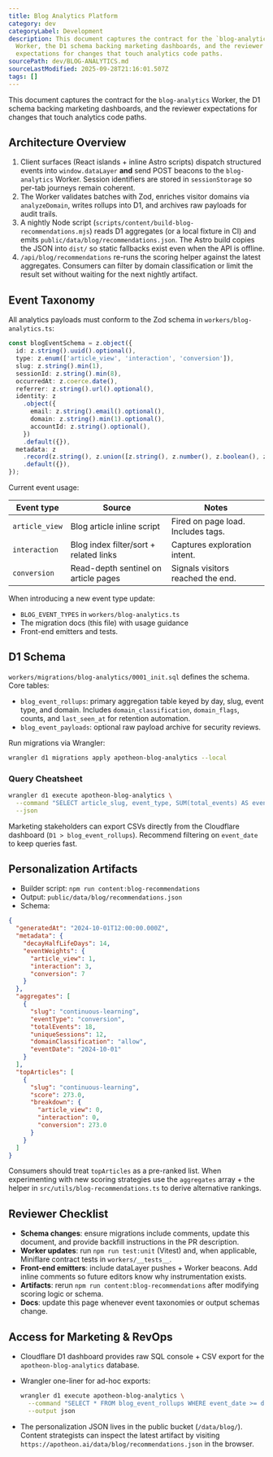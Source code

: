 ```yaml
---
title: Blog Analytics Platform
category: dev
categoryLabel: Development
description: This document captures the contract for the `blog-analytics`
  Worker, the D1 schema backing marketing dashboards, and the reviewer
  expectations for changes that touch analytics code paths.
sourcePath: dev/BLOG-ANALYTICS.md
sourceLastModified: 2025-09-28T21:16:01.507Z
tags: []
---
```


This document captures the contract for the `blog-analytics` Worker, the D1
schema backing marketing dashboards, and the reviewer expectations for changes
that touch analytics code paths.

## Architecture Overview

1. Client surfaces (React islands + inline Astro scripts) dispatch structured
   events into `window.dataLayer` **and** send POST beacons to the
   `blog-analytics` Worker. Session identifiers are stored in `sessionStorage`
   so per-tab journeys remain coherent.
2. The Worker validates batches with Zod, enriches visitor domains via
   `analyzeDomain`, writes rollups into D1, and archives raw payloads for audit
   trails.
3. A nightly Node script (`scripts/content/build-blog-recommendations.mjs`)
   reads D1 aggregates (or a local fixture in CI) and emits
   `public/data/blog/recommendations.json`. The Astro build copies the JSON into
   `dist/` so static fallbacks exist even when the API is offline.
4. `/api/blog/recommendations` re-runs the scoring helper against the latest
   aggregates. Consumers can filter by domain classification or limit the result
   set without waiting for the next nightly artifact.

## Event Taxonomy

All analytics payloads must conform to the Zod schema in
`workers/blog-analytics.ts`:

```ts
const blogEventSchema = z.object({
  id: z.string().uuid().optional(),
  type: z.enum(['article_view', 'interaction', 'conversion']),
  slug: z.string().min(1),
  sessionId: z.string().min(8),
  occurredAt: z.coerce.date(),
  referrer: z.string().url().optional(),
  identity: z
    .object({
      email: z.string().email().optional(),
      domain: z.string().min(1).optional(),
      accountId: z.string().optional(),
    })
    .default({}),
  metadata: z
    .record(z.string(), z.union([z.string(), z.number(), z.boolean(), z.null()]))
    .default({}),
});
```

Current event usage:

| Event type     | Source                                 | Notes                              |
| -------------- | -------------------------------------- | ---------------------------------- |
| `article_view` | Blog article inline script             | Fired on page load. Includes tags. |
| `interaction`  | Blog index filter/sort + related links | Captures exploration intent.       |
| `conversion`   | Read-depth sentinel on article pages   | Signals visitors reached the end.  |

When introducing a new event type update:

- `BLOG_EVENT_TYPES` in `workers/blog-analytics.ts`
- The migration docs (this file) with usage guidance
- Front-end emitters and tests.

## D1 Schema

`workers/migrations/blog-analytics/0001_init.sql` defines the schema. Core
tables:

- `blog_event_rollups`: primary aggregation table keyed by day, slug, event
  type, and domain. Includes `domain_classification`, `domain_flags`, counts,
  and `last_seen_at` for retention automation.
- `blog_event_payloads`: optional raw payload archive for security reviews.

Run migrations via Wrangler:

```bash
wrangler d1 migrations apply apotheon-blog-analytics --local
```

### Query Cheatsheet

```bash
wrangler d1 execute apotheon-blog-analytics \
  --command "SELECT article_slug, event_type, SUM(total_events) AS events FROM blog_event_rollups GROUP BY 1,2 ORDER BY events DESC" \
  --json
```

Marketing stakeholders can export CSVs directly from the Cloudflare dashboard
(`D1 > blog_event_rollups`). Recommend filtering on `event_date` to keep queries
fast.

## Personalization Artifacts

- Builder script: `npm run content:blog-recommendations`
- Output: `public/data/blog/recommendations.json`
- Schema:

```json
{
  "generatedAt": "2024-10-01T12:00:00.000Z",
  "metadata": {
    "decayHalfLifeDays": 14,
    "eventWeights": {
      "article_view": 1,
      "interaction": 3,
      "conversion": 7
    }
  },
  "aggregates": [
    {
      "slug": "continuous-learning",
      "eventType": "conversion",
      "totalEvents": 18,
      "uniqueSessions": 12,
      "domainClassification": "allow",
      "eventDate": "2024-10-01"
    }
  ],
  "topArticles": [
    {
      "slug": "continuous-learning",
      "score": 273.0,
      "breakdown": {
        "article_view": 0,
        "interaction": 0,
        "conversion": 273.0
      }
    }
  ]
}
```

Consumers should treat `topArticles` as a pre-ranked list. When experimenting
with new scoring strategies use the `aggregates` array + the helper in
`src/utils/blog-recommendations.ts` to derive alternative rankings.

## Reviewer Checklist

- **Schema changes**: ensure migrations include comments, update this document,
  and provide backfill instructions in the PR description.
- **Worker updates**: run `npm run test:unit` (Vitest) and, when applicable,
  Miniflare contract tests in `workers/__tests__`.
- **Front-end emitters**: include dataLayer pushes + Worker beacons. Add inline
  comments so future editors know why instrumentation exists.
- **Artifacts**: rerun `npm run content:blog-recommendations` after modifying
  scoring logic or schema.
- **Docs**: update this page whenever event taxonomies or output schemas change.

## Access for Marketing & RevOps

- Cloudflare D1 dashboard provides raw SQL console + CSV export for the
  `apotheon-blog-analytics` database.
- Wrangler one-liner for ad-hoc exports:

  ```bash
  wrangler d1 execute apotheon-blog-analytics \
    --command "SELECT * FROM blog_event_rollups WHERE event_date >= date('now', '-30 day')" \
    --output json
  ```

- The personalization JSON lives in the public bucket (`/data/blog/`). Content
  strategists can inspect the latest artifact by visiting
  `https://apotheon.ai/data/blog/recommendations.json` in the browser.
